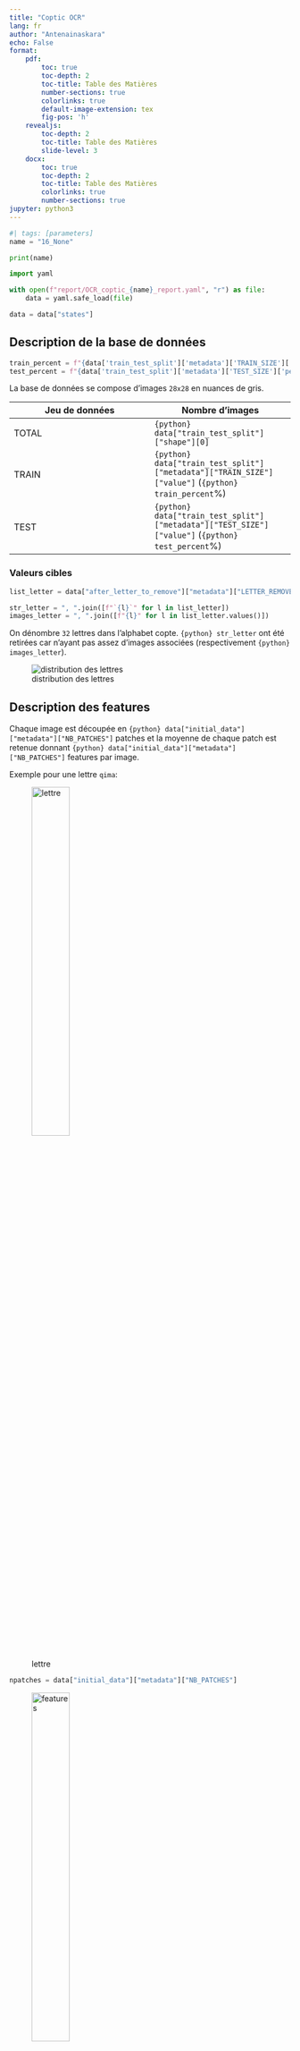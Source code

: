 ```yaml
---
title: "Coptic OCR"
lang: fr
author: "Antenainaskara"
echo: False
format: 
    pdf:
        toc: true
        toc-depth: 2
        toc-title: Table des Matières
        number-sections: true
        colorlinks: true
        default-image-extension: tex
        fig-pos: 'h'
    revealjs:
        toc-depth: 2
        toc-title: Table des Matières
        slide-level: 3
    docx:
        toc: true
        toc-depth: 2
        toc-title: Table des Matières
        colorlinks: true
        number-sections: true
jupyter: python3
---
```


::: {.content-visible when-format="pdf"}

\newpage

:::
```python
#| tags: [parameters]
name = "16_None"

print(name)
```

```python
import yaml

with open(f"report/OCR_coptic_{name}_report.yaml", "r") as file:
    data = yaml.safe_load(file)

data = data["states"]
```

## Description de la base de données

```python
train_percent = f"{data['train_test_split']['metadata']['TRAIN_SIZE']['percent']:.2f}"
test_percent = f"{data['train_test_split']['metadata']['TEST_SIZE']['percent']:.2f}"
```

La base de données se compose d'images `28x28` en nuances de gris.

| Jeu de données | Nombre d'images |
|--|--|
| TOTAL | `{python} data["train_test_split"]["shape"][0]`
| TRAIN | `{python} data["train_test_split"]["metadata"]["TRAIN_SIZE"]["value"]` (`{python} train_percent`%)
| TEST | `{python} data["train_test_split"]["metadata"]["TEST_SIZE"]["value"]` (`{python} test_percent`%)

### Valeurs cibles

```python
list_letter = data["after_letter_to_remove"]["metadata"]["LETTER_REMOVED"]

str_letter = ", ".join([f"`{l}`" for l in list_letter])
images_letter = ", ".join([f"{l}" for l in list_letter.values()])
```

::: {.content-visible when-format="pdf"}

On dénombre `32` lettres dans l'alphabet copte. `{python} str_letter` ont été retirées car n'ayant pas assez d'images associées (respectivement `{python} images_letter`).

:::

![distribution des lettres](`{python} f"./graph/graphs_{name}/split.svg"`){#fig-split}


::: {.content-visible when-format="pdf"}

\newpage

:::

## Description des features

Chaque image est découpée en `{python} data["initial_data"]["metadata"]["NB_PATCHES"]` patches et la moyenne de chaque patch est retenue donnant `{python} data["initial_data"]["metadata"]["NB_PATCHES"]` features par image.

Exemple pour une lettre `qima`:

::: {layout-ncol=2}

![lettre](./Images_Traitees/qima/objet_1_585.png){#fig-letter width=40%}

```python
npatches = data["initial_data"]["metadata"]["NB_PATCHES"]
```
![features](`{python} f"./export/{npatches}patches/qima/example_qima.png"`){#fig-features width=40%}

:::

## Transformation des données

Afin d'éviter des problèmes numériques et des imprécisions lors de l'apprentissage, il est nécessaire de transformer les données pour les rapprocher de l'intervale `[-1, 1]`.

Il sera utilisé un Standard Scaler: $z = \frac{x - m}{s}$ avec $m$ la moyenne et $s$ l'écart-type.

### Analyse de viabilité du scaler

Un Standard Scaler est simple mais sensible aux valeurs aberrantes. Une analyse de la proportion de potentielles valeurs aberrantes est effectuée afin de vérifier si ce scaler est correct.

![Analyse des outliers](`{python} f"./graph/graphs_{name}/scaling.svg"`){#fig-scaling}

::: {.content-visible when-format="revealjs"}

---

:::

::: {.content-visible when-format="pdf"}

\newpage

:::

```python
nb_outliers = data["initial_data"]["metadata"]["OUTLIERS_ANALYSIS"]["nb_outliers"]
pc_outliers = data["initial_data"]["metadata"]["OUTLIERS_ANALYSIS"]["percent"]

import pandas as pd
df_outlier = pd.DataFrame({"nb_outliers": nb_outliers, "percent": pc_outliers})
df_outlier = df_outlier.sort_values(by="nb_outliers", ascending=False)
df_outlier.index.name = "features"

table = df_outlier.head()
features_over = df_outlier.index[df_outlier.loc[:, "percent"] > 5.0]
```

Bien qu'il y ait `{python} len(features_over)` features dépassant les `5%` d'outliers, on considère que la transformation des données est valide.

```python
table
```


## Recherche des hyper paramètres

On considère deux modèles, un SVM et un Random Forest. Actuellement on essaie d'optimiser les hyper paramètres uniquement du SVM. On étudie pour cela deux hyper paramètres `C` et `gamma`.

### C

`C` représente la marge d'erreur que l'on autorise. S'il est petit, alors on autorise des erreurs de classification. Au contraire, avec une grande valeur, on est plus strict mais avec un risque d'overfitting

### Gamma

`Gamma` représente la distance à laquelle un élément éloigné a une influence sur les vecteurs de support. Si `gamma` est faible alors les éléments éloigné auront une influence, si élevé, seuls les éléments proches auront une influence.

### Résultats

En utilisant un shuffle split stratifié, on obtient les paramètres optimaux suivants:

| C | Gamma |
|---|---|
|`{python} f"{data['model_search_svm']['metadata']['model_params']['C']:.2f}"` | `{python} f"{data['model_search_svm']['metadata']['model_params']['gamma']:.2f}"` |

## Résultats de l'entrainement

 Après apprentissage on trouve:

| Modèle | Accuracy | Matthews Correlation Coefficient |
|---|---|---|
|Random Forest | `{python} f"{data['eval_rfc']['metadata']['accuracy_score']:.2f}"` | `{python} f"{data['eval_rfc']['metadata']['matthews_corrcoef']:.2f}"` |
|SVM | `{python} f"{data['eval_search_svm']['metadata']['accuracy_score']:.2f}"` | `{python} f"{data['eval_search_svm']['metadata']['matthews_corrcoef']:.2f}"` |

### Matrices de confusion

::: {layout-ncol=2}

![RFC](`{python} f"./graph/graphs_{name}/cm_eval_RFC.svg"`){#fig-cm_rfc}

![SVM](`{python} f"./graph/graphs_{name}/cm_eval_search_svm.svg"`){#fig-cm_svm}

:::

## Exemple de prédictions

```python
pd.DataFrame(data["example"]["metadata"])
```